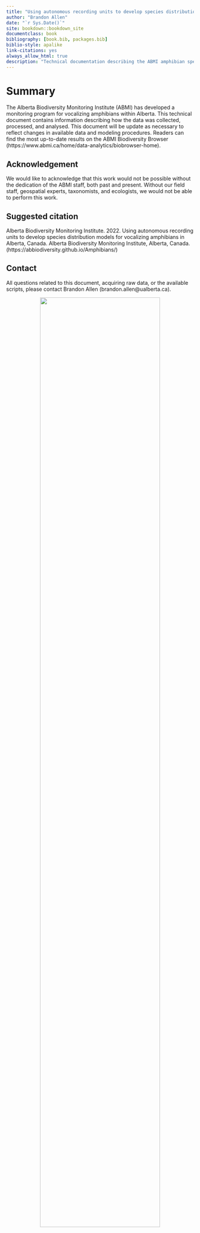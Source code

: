 ```yaml
--- 
title: "Using autonomous recording units to develop species distribution models for vocalizing amphibians in Alberta, Canada"
author: "Brandon Allen"
date: "`r Sys.Date()`"
site: bookdown::bookdown_site
documentclass: book
bibliography: [book.bib, packages.bib]
biblio-style: apalike
link-citations: yes
always_allow_html: true
description: "Technical documentation describing the ABMI amphibian species distribution models."
---
```


# Summary

The Alberta Biodiversity Monitoring Institute (ABMI) has developed a monitoring program for vocalizing amphibians within Alberta. This technical document contains information describing how the data was collected, processed, and analysed. This document will be update as necessary to reflect changes in available data and modeling procedures. Readers can find the most up-to-date results on the ABMI Biodiversity Browser (https://www.abmi.ca/home/data-analytics/biobrowser-home).

## Acknowledgement

We would like to acknowledge that this work would not be possible without the dedication of the ABMI staff, both past and present. Without our field staff, geospatial experts, taxonomists, and ecologists, we would not be able to perform this work.

## Suggested citation

Alberta Biodiversity Monitoring Institute. 2022. Using autonomous recording units to develop species distribution models for vocalizing amphibians in Alberta, Canada. Alberta Biodiversity Monitoring Institute, Alberta, Canada. (https://abbiodiversity.github.io/Amphibians/) 

## Contact

All questions related to this document, acquiring raw data, or the available scripts, please contact Brandon Allen (brandon.allen@ualberta.ca).

<center>
![](Amphibians_files/figure-html/logo/ABMI-Horizontal-FullColour.png){width=80%}

</center>